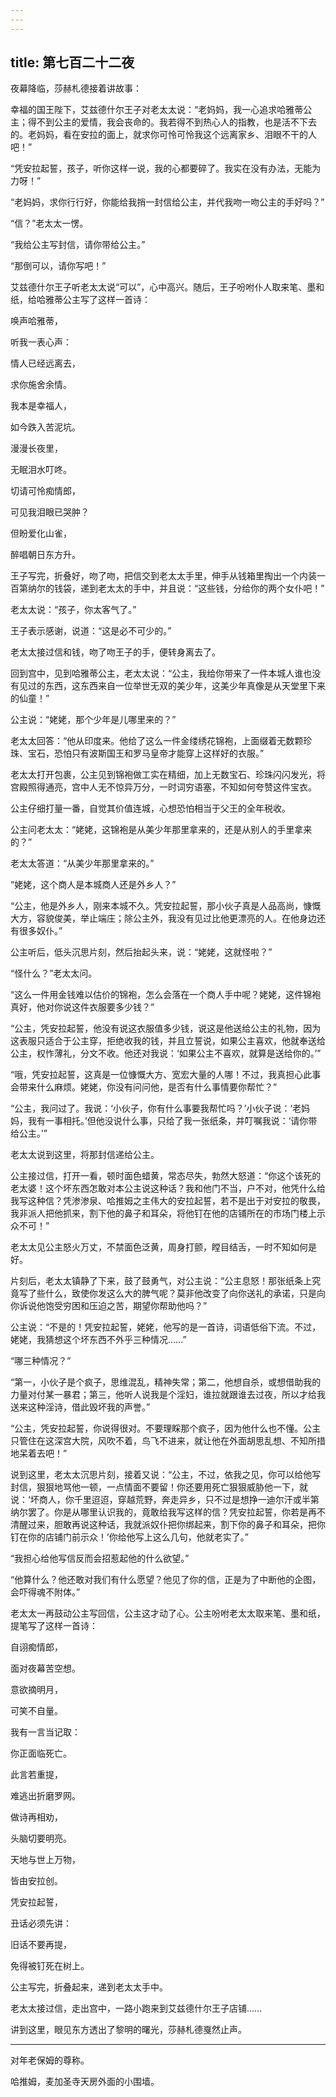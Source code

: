```yaml
---
---
---
```

title: 第七百二十二夜
---






夜幕降临，莎赫札德接着讲故事：





幸福的国王陛下，艾兹德什尔王子对老太太说：“老妈妈，我一心追求哈雅蒂公主；得不到公主的爱情，我会丧命的。我若得不到热心人的指教，也是活不下去的。老妈妈，看在安拉的面上，就求你可怜可怜我这个远离家乡、泪眼不干的人吧！”

“凭安拉起誓，孩子，听你这样一说，我的心都要碎了。我实在没有办法，无能为力呀！”

“老妈妈，求你行行好，你能给我捎一封信给公主，并代我吻一吻公主的手好吗？”

“信？”老太太一愣。

“我给公主写封信，请你带给公主。”

“那倒可以，请你写吧！”

艾兹德什尔王子听老太太说“可以”，心中高兴。随后，王子吩咐仆人取来笔、墨和纸，给哈雅蒂公主写了这样一首诗：


唤声哈雅蒂，

听我一表心声：

情人已经远离去，

求你施舍余情。

我本是幸福人，

如今跌入苦泥坑。

漫漫长夜里，

无眠泪水叮咚。

切请可怜痴情郎，

可见我泪眼已哭肿？

但盼爱化山雀，

醉唱朝日东方升。



王子写完，折叠好，吻了吻，把信交到老太太手里，伸手从钱箱里掏出一个内装一百第纳尔的钱袋，递到老太太的手中，并且说：“这些钱，分给你的两个女仆吧！”

老太太说：“孩子，你太客气了。”

王子表示感谢，说道：“这是必不可少的。”

老太太接过信和钱，吻了吻王子的手，便转身离去了。

回到宫中，见到哈雅蒂公主，老太太说：“公主，我给你带来了一件本城人谁也没有见过的东西，这东西来自一位举世无双的美少年，这美少年真像是从天堂里下来的仙童！”

公主说：“姥姥，那个少年是儿哪里来的？”

老太太回答：“他从印度来。他给了这么一件金缕绣花锦袍，上面缀着无数颗珍珠、宝石，恐怕只有波斯国王和罗马皇帝才能穿上这样好的衣服。”

老太太打开包裹，公主见到锦袍做工实在精细，加上无数宝石、珍珠闪闪发光，将宫殿照得通亮，宫中人无不惊异万分，一时词穷语塞，不知如何夸赞这件宝衣。

公主仔细打量一番，自觉其价值连城，心想恐怕相当于父王的全年税收。

公主问老太太：“姥姥，这锦袍是从美少年那里拿来的，还是从别人的手里拿来的？”

老太太答道：“从美少年那里拿来的。”

“姥姥，这个商人是本城商人还是外乡人？”

“公主，他是外乡人，刚来本城不久。凭安拉起誓，那小伙子真是人品高尚，慷慨大方，容貌俊美，举止端庄；除公主外，我没有见过比他更漂亮的人。在他身边还有很多奴仆。”

公主听后，低头沉思片刻，然后抬起头来，说：“姥姥，这就怪啦？”

“怪什么？”老太太问。

“这么一件用金钱难以估价的锦袍，怎么会落在一个商人手中呢？姥姥，这件锦袍真好，他对你说这件衣服要多少钱？”

“公主，凭安拉起誓，他没有说这衣服值多少钱，说这是他送给公主的礼物，因为这表服只适合于公主穿，拒绝收我的钱，并且立誓说，如果公主喜欢，他就奉送给公主，权怍薄礼，分文不收。他还对我说：‘如果公主不喜欢，就算是送给你的。’”

“哦，凭安拉起誓，这真是一位慷慨大方、宽宏大量的人哪！不过，我真担心此事会带来什么麻烦。姥姥，你没有问问他，是否有什么事情要你帮忙？”

“公主，我问过了。我说：‘小伙子，你有什么事要我帮忙吗？’小伙子说：‘老妈妈，我有一事相托。’但他没说什么事，只给了我一张纸条，并叮嘱我说：‘请你带给公主。’”

老太太说到这里，将那封信递给公主。

公主接过信，打开一看，顿时面色蜡黄，常态尽失，勃然大怒道：“你这个该死的老太婆！这个坏东西怎敢对本公主说这种话？我和他门不当，户不对，他凭什么给我写这种信？凭渗渗泉、哈推姆之主伟大的安拉起誓，若不是出于对安拉的敬畏，我非派人把他抓来，割下他的鼻子和耳朵，将他钉在他的店铺所在的市场门楼上示众不可！”

老太太见公主怒火万丈，不禁面色泛黄，周身打颤，瞠目结舌，一时不知如何是好。

片刻后，老太太镇静了下来，鼓了鼓勇气，对公主说：“公主息怒！那张纸条上究竟写了些什么，致使你发这么大的脾气呢？莫非他改变了向你送礼的承诺，只是向你诉说他饱受穷困和压迫之苦，期望你帮助他吗？”

公主说：“不是的！凭安拉起誓，姥姥，他写的是一首诗，词语低俗下流。不过，姥姥，我猜想这个坏东西不外乎三种情况……”

“哪三种情况？”

“第一，小伙子是个疯子，思维混乱，精神失常；第二，他想自杀，或想借助我的力量对付某一暴君；第三，他听人说我是个淫妇，谁拉就跟谁去过夜，所以才给我送来这种淫诗，借此毁坏我的声誉。”

“公主，凭安拉起誓，你说得很对。不要理睬那个疯子，因为他什么也不懂。公主只管住在这深宫大院，风吹不着，鸟飞不进来，就让他在外面胡思乱想、不知所措地呆着去吧！”

说到这里，老太太沉思片刻，接着又说：“公主，不过，依我之见，你可以给他写封信，狠狠地骂他一顿，一点情面不要留！你还要用死亡狠狠威胁他一下，就说：‘坏商人，你千里迢迢，穿越荒野，奔走异乡，只不过是想挣一迪尔汗或半第纳尔罢了。你是从哪里认识我的，竟敢给我写这样的信？凭安拉起誓，你若是再不清醒过来，胆敢再说这种话，我就派奴仆把你绑起来，割下你的鼻子和耳朵，把你钉在你的店铺门前示众！’你给他写上这么几句，他就老实了。”

“我担心给他写信反而会招惹起他的什么欲望。”

“他算什么？他还敢对我们有什么愿望？他见了你的信，正是为了中断他的企图，会吓得魂不附体。”

老太太一再鼓动公主写回信，公主这才动了心。公主吩咐老太太取来笔、墨和纸，提笔写了这样一首诗：


自诩痴情郎，

面对夜幕苦空想。

意欲摘明月，

可笑不自量。

我有一言当记取：

你正面临死亡。

此言若重提，

难逃出折磨罗网。

做诗再相劝，

头脑切要明亮。

天地与世上万物，

皆由安拉创。

凭安拉起誓，

丑话必须先讲：

旧话不要再提，

免得被钉死在树上。



公主写完，折叠起来，递到老太太手中。

老太太接过信，走出宫中，一路小跑来到艾兹德什尔王子店铺……





讲到这里，眼见东方透出了黎明的曙光，莎赫札德戛然止声。



***





对年老保姆的尊称。​​​



哈推姆，麦加圣寺天房外面的小围墙。​​​